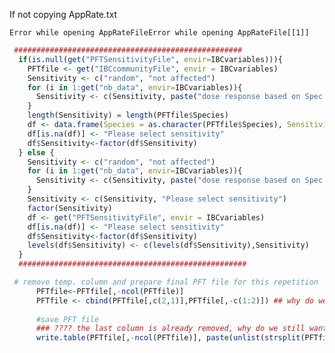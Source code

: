 If not copying AppRate.txt

```
Error while opening AppRateFileError while opening AppRateFile[[1]]
```



```r
 ###################################################
  if(is.null(get("PFTSensitivityFile", envir=IBCvariables))){
    PFTfile <- get("IBCcommunityFile", envir = IBCvariables)
    Sensitivity <- c("random", "not affected")
    for (i in 1:get("nb_data", envir=IBCvariables)){
      Sensitivity <- c(Sensitivity, paste("dose response based on Spec ", i, sep=""))
    }
    length(Sensitivity) = length(PFTfile$Species)
    df <- data.frame(Species = as.character(PFTfile$Species), Sensitivity=Sensitivity, stringsAsFactors=F)
    df[is.na(df)] <- "Please select sensitivity"
    df$Sensitivity<-factor(df$Sensitivity)
  } else {
    Sensitivity <- c("random", "not affected")
    for (i in 1:get("nb_data", envir=IBCvariables)){
      Sensitivity <- c(Sensitivity, paste("dose response based on Spec ", i, sep=""))
    }
    Sensitivity <- c(Sensitivity, "Please select sensitivity")
    factor(Sensitivity)
    df <- get("PFTSensitivityFile", envir = IBCvariables)
    df[is.na(df)] <- "Please select sensitivity"
    df$Sensitivity<-factor(df$Sensitivity)
    levels(df$Sensitivity) <- c(levels(df$Sensitivity),Sensitivity)
  }
  ###################################################
```



```r
 # remove temp. column and prepare final PFT file for this repetition
      PFTfile<-PFTfile[,-ncol(PFTfile)]
      PFTfile <- cbind(PFTfile[,c(2,1)],PFTfile[,-c(1:2)]) ## why do we need to change the orders????
      
      #save PFT file
      ### ???? the last column is already removed, why do we still want remove the last column again??
      write.table(PFTfile[,-ncol(PFTfile)], paste(unlist(strsplit(PFTfileName,".txt")), MC, ".txt", sep=""), row.names=F, quote=F, sep="\t")
  
```

